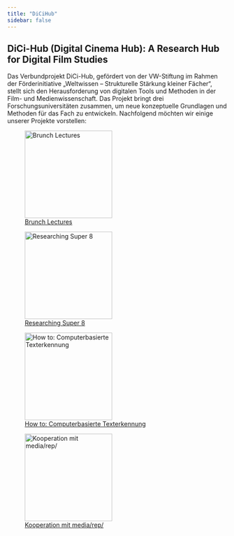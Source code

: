 ```yaml
---
title: "DiCiHub"
sidebar: false
---
```

## DiCi-Hub (Digital Cinema Hub): A Research Hub for Digital Film Studies
Das Verbundprojekt DiCi-Hub, gefördert von der VW-Stiftung im Rahmen der Förderinitiative „Weltwissen – Strukturelle Stärkung kleiner Fächer“, stellt sich den Herausforderung von digitalen Tools und Methoden in der Film- und Medienwissenschaft. Das Projekt bringt drei Forschungsuniversitäten zusammen, um neue konzeptuelle Grundlagen und Methoden für das Fach zu entwickeln.
Nachfolgend möchten wir einige unserer Projekte vorstellen:

::: {layout-ncol=2}

![[Brunch Lectures](brunchlectures.qmd)](img/Button_DiCiHub_Brunch_Lectures.png){width=200 height=200}

![[Researching Super 8](researchingsuper8.qmd)](img/Button_Researching_Super8.png){width=200 height=200}

![[How to: Computerbasierte Texterkennung](texterkennung.qmd)](img/howtotexterkennung.png){width=200 height=200}

![[Kooperation mit media/rep/](mediarep.qmd)](img/begriffsanalyse.png){height=200}

:::
